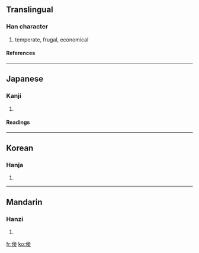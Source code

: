 {{see|儉}}

==Translingual==
===Han character===
{{Han char|rad=人|as=08|sn=10|four=|canj=人人一人 (OOMO), X人人一人 (XOOMO)|ids=⿰[[亻]][[㑒]]}}
# temperate, frugal, economical
====References====
{{Han ref|kx=0109.171|dkj=00823|dj=0233.040|hdz=10181.011|uh=5039|ud=20537}}
----

==Japanese==
===Kanji===
{{ja-kanji|grade=c|rs=人08}}
# {{defn|Japanese}}
====Readings====
{{ja-readings|on=[[けん]] (ken)|kun=[[つずまやか]] (tsuzumayaka)}}
----
==Korean==
===Hanja===
{{ko-hanja|hangeul=검|rv=geom|mr=kŏm}}
# {{defn|Korean}}
----
==Mandarin==
===Hanzi===
{{cmn-hanzi|pin=[[jiǎn]] (jian3)|wg=chien<sup>3</sup>}}
# {{defn|Mandarin}}

[[fr:倹]]
[[ko:倹]]